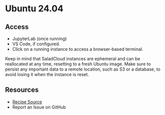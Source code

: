 # Ubuntu 24.04

## Access

- <Link url={`https://${props.networking.dns}/lab`}>JupyterLab</Link> (once running)
- <Link url={`https://vscode.dev/tunnel/${props.id}/workspace`}>VS Code</Link>, if configured.
- Click on a running instance to access a browser-based terminal.

Keep in mind that SaladCloud instances are ephemeral and can be reallocated at any time, resetting to a fresh Ubuntu image. Make sure to persist any important data to a remote location, such as S3 or a database, to avoid losing it when the instance is reset.

## Resources

- [Recipe Source](https://github.com/SaladTechnologies/salad-recipes/tree/master/src/ubuntu-dev)
- <Link url={`https://github.com/SaladTechnologies/salad-recipes/issues/new?title=Ubuntu%2024.04&body=%3C%21---%20Please%20describe%20the%20issue%20you%20are%20having%20with%20this%20recipe%2C%20and%20include%20as%20much%20detail%20as%20possible%2C%20including%20any%20relevant%20logs.%20--%3E%0AImage%3A%20${props.container.image}`}>Report an Issue on GitHub</Link>
